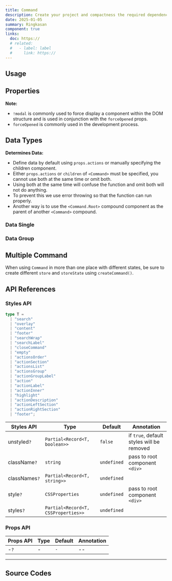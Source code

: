 ```yaml
---
title: Command
description: Create your project and compactness the required dependencies.
date: 2025-01-05
summary: Ringkasan
component: true
links:
  doc: https://
  # related:
  #   - label: label
  #     link: https://
---
```


## Usage

<CommandDemosUsage />

## Properties

<CommandDemosConfigurator />

**Note:**

- `!modal` is commonly used to force display a component within the DOM structure and is used in conjunction with the `forceOpened` props.
- `forceOpened` is commonly used in the development process.

## Data Types

**Determines Data:**

- Define data by default using `props.actions` or manually specifying the children component.
- Either `props.actions` or `children` of `<Command>` must be specified, you cannot use both at the same time or omit both.
- Using both at the same time will confuse the function and omit both will not do anything.
- To prevent this we use error throwing so that the function can run properly.
- Another way is to use the `<Command.Root>` compound component as the parent of another `<Command>` compound.

### Data Single

<CommandDemosDataTypesSingle />

### Data Group

<CommandDemosDataTypesGroup />

## Multiple Command

When using `Command` in more than one place with different states, be sure to create different `store` and `storeState` using `createCommand()`.

<CommandDemosMultipleCommand />

## API References

### Styles API

```ts
type T =
  | "search"
  | "overlay"
  | "content"
  | "footer"
  | "searchWrap"
  | "searchLabel"
  | "closeCommand"
  | "empty"
  | "actionsOrder"
  | "actionSection"
  | "actionsList"
  | "actionsGroup"
  | "actionGroupLabel"
  | "action"
  | "actionLabel"
  | "actionInner"
  | "highlight"
  | "actionDescription"
  | "actionLeftSection"
  | "actionRightSection"
  | "footer";
```

| Styles API    | Type                                | Default     | Annotation                                |
| ------------- | ----------------------------------- | ----------- | ----------------------------------------- |
| unstyled`?`   | `Partial<Record<T, boolean>>`       | `false`     | if `true`, default styles will be removed |
| className`?`  | `string`                            | `undefined` | pass to root component `<div>`            |
| classNames`?` | `Partial<Record<T, string>>`        | `undefined` |                                           |
| style`?`      | `CSSProperties`                     | `undefined` | pass to root component `<div>`            |
| styles`?`     | `Partial<Record<T, CSSProperties>>` | `undefined` |                                           |

### Props API

| Props API | Type | Default | Annotation |
| --------- | ---- | ------- | ---------- |
| -`?`      | -    | `-`     | --         |

---

## Source Codes

<SourceCodes name="command" />
